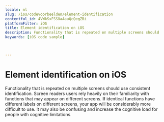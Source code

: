 ```yaml
---
locale: nl
slug: /ios/codevoorbeelden/element-identification
contentful_id: 4VWkSxFSS8aAauQcQegZBi
platformFilter: iOS
title: Element identification on iOS
description: Functionality that is repeated on multiple screens should use consistent identification.
keywords: [iOS code sample]


	
---
```


# Element identification on iOS

Functionality that is repeated on multiple screens should use consistent identification. Screen readers users rely heavily on their familiarity with functions that may appear on different screens. If identical functions have different labels on different screens, your app will be considerably more difficult to use. It may also be confusing and increase the cognitive load for people with cognitive limitations.

<CodeSample id="element-identification" locale="nl" platform="ios"/>